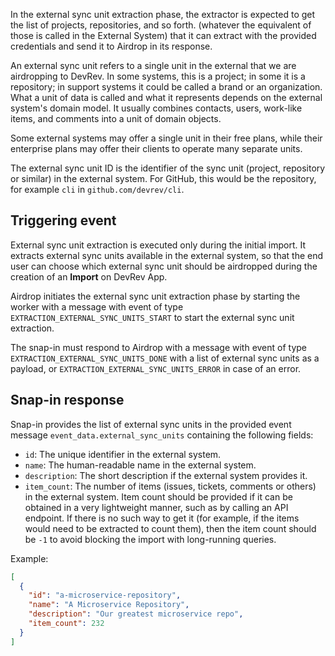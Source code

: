 In the external sync unit extraction phase, the extractor is expected to get the list of projects, repositories, and so forth.
(whatever the equivalent of those is called in the External System)
that it can extract with the provided credentials and send it to Airdrop in its response.

An external sync unit refers to a single unit in the external that we are airdropping to DevRev.
In some systems, this is a project; in some it is a repository; in support systems it could be called a brand or an organization.
What a unit of data is called and what it represents depends on the external system's domain model.
It usually combines contacts, users, work-like items, and comments into a unit of domain objects.

Some external systems may offer a single unit in their free plans,
while their enterprise plans may offer their clients to operate many separate units.

The external sync unit ID is the identifier of the sync unit (project, repository or similar) in the external system.
For GitHub, this would be the repository, for example `cli` in `github.com/devrev/cli`.

## Triggering event

External sync unit extraction is executed only during the initial import.
It extracts external sync units available in the external system,
so that the end user can choose which external sync unit should be airdropped during the creation of an **Import** on DevRev App.

Airdrop initiates the external sync unit extraction phase by starting the worker with a message with event of type
`EXTRACTION_EXTERNAL_SYNC_UNITS_START` to start the external sync unit extraction.

The snap-in must respond to Airdrop with a message with event of type `EXTRACTION_EXTERNAL_SYNC_UNITS_DONE`
with a list of external sync units as a payload, or `EXTRACTION_EXTERNAL_SYNC_UNITS_ERROR` in case of an error.

## Snap-in response

Snap-in provides the list of external sync units in the provided event message `event_data.external_sync_units` containing the following fields:
- `id`: The unique identifier in the external system.
- `name`: The human-readable name in the external system.
- `description`: The short description if the external system provides it.
- `item_count`: The number of items (issues, tickets, comments or others) in the external system.
Item count should be provided if it can be obtained in a very lightweight manner, such as by calling an API endpoint.
If there is no such way to get it (for example, if the items would need to be extracted to count them),
then the item count should be `-1` to avoid blocking the import with long-running queries.

Example:
```json
[
  {
    "id": "a-microservice-repository",
    "name": "A Microservice Repository",
    "description": "Our greatest microservice repo",
    "item_count": 232
  }
]
```
